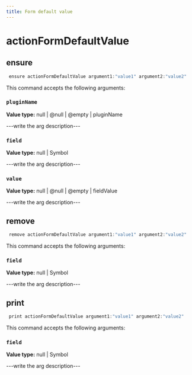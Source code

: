 ```yaml
---
title: Form default value
---
```


# actionFormDefaultValue

## ensure

```js filename="Terminal" copy
 ensure actionFormDefaultValue argument1:"value1" argument2:"value2"
```

This command accepts the following arguments:

### `pluginName`
**Value type:** null | @null | @empty | pluginName

---write the arg description---

### `field`
**Value type:** null | Symbol

---write the arg description---

### `value`
**Value type:** null | @null | @empty | fieldValue

---write the arg description---


## remove

```js filename="Terminal" copy
 remove actionFormDefaultValue argument1:"value1" argument2:"value2"
```

This command accepts the following arguments:

### `field`
**Value type:** null | Symbol

---write the arg description---


## print

```js filename="Terminal" copy
 print actionFormDefaultValue argument1:"value1" argument2:"value2"
```

This command accepts the following arguments:

### `field`
**Value type:** null | Symbol

---write the arg description---


